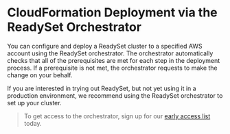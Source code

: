 # CloudFormation Deployment via the ReadySet Orchestrator
You can configure and deploy a ReadySet cluster to a specified AWS account using the ReadySet orchestrator. The orchestrator 
automatically checks that all of the prerequisites are met for each step in the deployment process. If a prerequisite is not met, 
the orchestrator requests to make the change on your behalf.

If you are interested in trying out ReadySet, but not yet using it in a production environment, we recommend using the ReadySet orchestrator to set up your cluster. 

> To get access to the orchestrator, sign up for our [early access list](https://readysettech.typeform.com/to/ig8uZ4DS) today.
